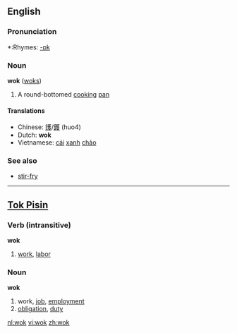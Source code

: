 ==English==

===Pronunciation===
*:Rhymes: [[Rhymes:English:-ɒk|-ɒk]]

===Noun===
'''wok''' ([[woks]])

#A round-bottomed [[cook]]ing [[pan]]

====Translations====
*Chinese: [[镬]]/[[鑊]] (huo4)
*Dutch: '''wok''' {{m}}
*Vietnamese: [[cái]] [[xanh]] [[chảo]]

===See also===
*[[stir-fry]]

----

==[[Tok Pisin]]==
===Verb (intransitive)===

'''wok'''

#[[work]], [[labor]]

===Noun===

'''wok'''

#work, [[job]], [[employment]]
#[[obligation]], [[duty]]

[[nl:wok]]
[[vi:wok]]
[[zh:wok]]